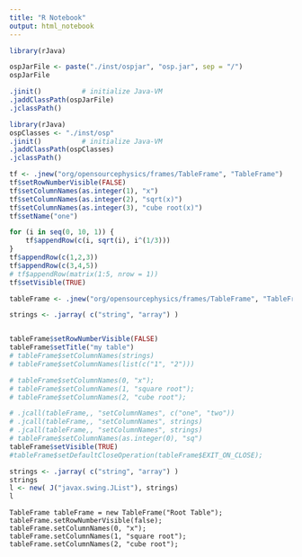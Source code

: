 ```yaml
---
title: "R Notebook"
output: html_notebook
---
```



```r
library(rJava)

ospJarFile <- paste("./inst/ospjar", "osp.jar", sep = "/")
ospJarFile

.jinit()          # initialize Java-VM
.jaddClassPath(ospJarFile)
.jclassPath()
```

```r
library(rJava)
ospClasses <- "./inst/osp" 
.jinit()          # initialize Java-VM
.jaddClassPath(ospClasses)
.jclassPath()

tf <- .jnew("org/opensourcephysics/frames/TableFrame", "TableFrame")
tf$setRowNumberVisible(FALSE)
tf$setColumnNames(as.integer(1), "x")
tf$setColumnNames(as.integer(2), "sqrt(x)")
tf$setColumnNames(as.integer(3), "cube root(x)")
tf$setName("one")

for (i in seq(0, 10, 1)) {
    tf$appendRow(c(i, sqrt(i), i^(1/3)))
}
tf$appendRow(c(1,2,3))
tf$appendRow(c(3,4,5))
# tf$appendRow(matrix(1:5, nrow = 1))
tf$setVisible(TRUE)
```


```r
tableFrame <- .jnew("org/opensourcephysics/frames/TableFrame", "TableFrame")

```

```r
strings <- .jarray( c("string", "array") )


tableFrame$setRowNumberVisible(FALSE)
tableFrame$setTitle("my table")
# tableFrame$setColumnNames(strings)
# tableFrame$setColumnNames(list(c("1", "2")))

# tableFrame$setColumnNames(0, "x");
# tableFrame$setColumnNames(1, "square root");
# tableFrame$setColumnNames(2, "cube root");

# .jcall(tableFrame,, "setColumnNames", c("one", "two"))
# .jcall(tableFrame,, "setColumnNames", strings)
# .jcall(tableFrame,, "setColumnNames", strings)
# tableFrame$setColumnNames(as.integer(0), "sq")
tableFrame$setVisible(TRUE)
#tableFrame$setDefaultCloseOperation(tableFrame$EXIT_ON_CLOSE);
```

```r
strings <- .jarray( c("string", "array") )
strings
l <- new( J("javax.swing.JList"), strings)
l
```



    TableFrame tableFrame = new TableFrame("Root Table");
    tableFrame.setRowNumberVisible(false);
    tableFrame.setColumnNames(0, "x");
    tableFrame.setColumnNames(1, "square root");
    tableFrame.setColumnNames(2, "cube root");



